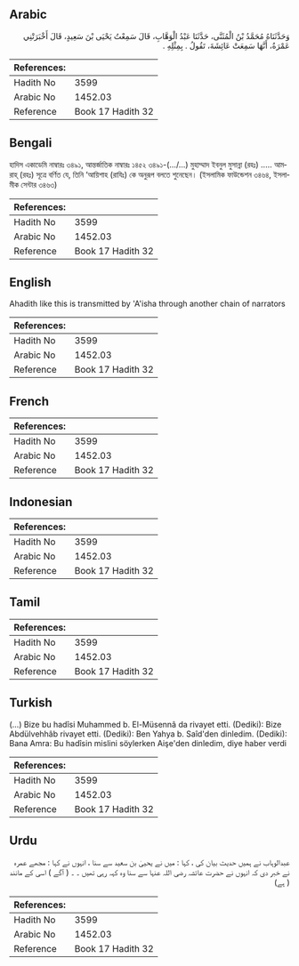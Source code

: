 ## Arabic


<div dir="rtl" lang="ar" style={{fontSize:'larger',backgroundColor:'#f8f9fa',padding:20}}>
وَحَدَّثَنَاهُ مُحَمَّدُ بْنُ الْمُثَنَّى، حَدَّثَنَا عَبْدُ الْوَهَّابِ، قَالَ سَمِعْتُ يَحْيَى بْنَ سَعِيدٍ، قَالَ أَخْبَرَتْنِي عَمْرَةُ، أَنَّهَا سَمِعَتْ عَائِشَةَ، تَقُولُ ‏.‏ بِمِثْلِهِ ‏.‏
</div>
<div style={{backgroundColor:'#f8f9fa',padding:20, marginBottom: 10}}><table> <thead> <tr> <th>References:</th> <th></th> </tr> </thead> <tbody><tr><td>Hadith No</td><td>3599</td></tr><tr><td>Arabic No</td><td>1452.03</td></tr><tr><td>Reference</td><td>Book 17 Hadith 32</td></tr></tbody></table></div>

## Bengali


<div dir="ltr" lang="bn" style={{fontSize:'larger',backgroundColor:'#f8f9fa',padding:20}}>
হাদিস একাডেমি নাম্বারঃ ৩৪৯১, আন্তর্জাতিক নাম্বারঃ ১৪৫২ ৩৪৯১-(.../...) মুহাম্মাদ ইবনুল মুসান্না (রহঃ) ..... আমরাহ্ (রহঃ) সূত্রে বর্ণিত যে, তিনি ‘আয়িশাহ (রাযিঃ) কে অনুরূপ বলতে শুনেছেন। (ইসলামিক ফাউন্ডেশন ৩৪৬৪, ইসলামীক সেন্টার ৩৪৬৩)
</div>
<div style={{backgroundColor:'#f8f9fa',padding:20, marginBottom: 10}}><table> <thead> <tr> <th>References:</th> <th></th> </tr> </thead> <tbody><tr><td>Hadith No</td><td>3599</td></tr><tr><td>Arabic No</td><td>1452.03</td></tr><tr><td>Reference</td><td>Book 17 Hadith 32</td></tr></tbody></table></div>

## English


<div dir="ltr" lang="en" style={{fontSize:'larger',backgroundColor:'#f8f9fa',padding:20}}>
Ahadith like this is transmitted by 'A'isha through another chain of narrators
</div>
<div style={{backgroundColor:'#f8f9fa',padding:20, marginBottom: 10}}><table> <thead> <tr> <th>References:</th> <th></th> </tr> </thead> <tbody><tr><td>Hadith No</td><td>3599</td></tr><tr><td>Arabic No</td><td>1452.03</td></tr><tr><td>Reference</td><td>Book 17 Hadith 32</td></tr></tbody></table></div>

## French


<div dir="ltr" lang="fr" style={{fontSize:'larger',backgroundColor:'#f8f9fa',padding:20}}>

</div>
<div style={{backgroundColor:'#f8f9fa',padding:20, marginBottom: 10}}><table> <thead> <tr> <th>References:</th> <th></th> </tr> </thead> <tbody><tr><td>Hadith No</td><td>3599</td></tr><tr><td>Arabic No</td><td>1452.03</td></tr><tr><td>Reference</td><td>Book 17 Hadith 32</td></tr></tbody></table></div>

## Indonesian


<div dir="ltr" lang="id" style={{fontSize:'larger',backgroundColor:'#f8f9fa',padding:20}}>

</div>
<div style={{backgroundColor:'#f8f9fa',padding:20, marginBottom: 10}}><table> <thead> <tr> <th>References:</th> <th></th> </tr> </thead> <tbody><tr><td>Hadith No</td><td>3599</td></tr><tr><td>Arabic No</td><td>1452.03</td></tr><tr><td>Reference</td><td>Book 17 Hadith 32</td></tr></tbody></table></div>

## Tamil


<div dir="ltr" lang="ta" style={{fontSize:'larger',backgroundColor:'#f8f9fa',padding:20}}>

</div>
<div style={{backgroundColor:'#f8f9fa',padding:20, marginBottom: 10}}><table> <thead> <tr> <th>References:</th> <th></th> </tr> </thead> <tbody><tr><td>Hadith No</td><td>3599</td></tr><tr><td>Arabic No</td><td>1452.03</td></tr><tr><td>Reference</td><td>Book 17 Hadith 32</td></tr></tbody></table></div>

## Turkish


<div dir="ltr" lang="tr" style={{fontSize:'larger',backgroundColor:'#f8f9fa',padding:20}}>
(…) Bize bu hadîsi Muhammed b. El-Müsennâ da rivayet etti. (Dediki): Bize Abdülvehhâb rivayet etti. (Dediki): Ben Yahya b. Saîd'den dinledim. (Dediki): Bana Amra: Bu hadîsin mislini söylerken Aişe'den dinledim, diye haber verdi
</div>
<div style={{backgroundColor:'#f8f9fa',padding:20, marginBottom: 10}}><table> <thead> <tr> <th>References:</th> <th></th> </tr> </thead> <tbody><tr><td>Hadith No</td><td>3599</td></tr><tr><td>Arabic No</td><td>1452.03</td></tr><tr><td>Reference</td><td>Book 17 Hadith 32</td></tr></tbody></table></div>

## Urdu


<div dir="rtl" lang="ur" style={{fontSize:'larger',backgroundColor:'#f8f9fa',padding:20}}>
عبدالوہاب نے ہمیں حدیث بیان کی ، کہا : میں نے یحییٰ بن سعید سے سنا ، انہوں نے کہا : مجھے عمرہ نے خبر دی کہ انہوں نے حضرت عائشہ رضی اللہ عنہا سے سنا وہ کہہ رہی تھیں ۔ ۔ ( آگے ) اسی کے مانند ( ہے)
</div>
<div style={{backgroundColor:'#f8f9fa',padding:20, marginBottom: 10}}><table> <thead> <tr> <th>References:</th> <th></th> </tr> </thead> <tbody><tr><td>Hadith No</td><td>3599</td></tr><tr><td>Arabic No</td><td>1452.03</td></tr><tr><td>Reference</td><td>Book 17 Hadith 32</td></tr></tbody></table></div>